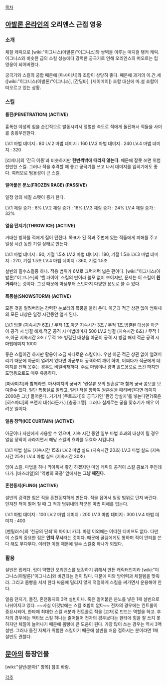 [[목차]]
== [[아발론 온라인]]의 오리엔스 근접 영웅 ==
=== 소개 ===
체질 캐릭으로 [wiki:"이그니스(아발론)"이그니스]와 쌍벽을 이루는 매지컬 탱커 캐릭. 이그니스와 비슷한 급의 스킬 성능에다 강력한 궁극기로 인해 오리엔스의 떠오르는 립 영웅이 되어버렸다.

궁극기와 스킬의 궁합 때문에 [마사미치]와 조합이 상당히 좋다. 때문에 과거의 이.간.세([wiki:"이그니스(아발론)"이그니스], [간딜바], [세이메이]) 조합 대신에 마.설 조합이 떠오르고 있는 상황.

=== 스킬 ===
==== 돌진(PENETRATION) (ACTIVE) ====
흉폭한 야성의 힘을 순간적으로 발동시켜서 맹렬한 속도로 적에게 돌진해서 적들을 사이를 종횡무진한다.

LV.1 마법 데미지 : 80
LV.2 마법 데미지 : 160
LV.3 마법 데미지 : 240
LV.4 마법 데미지 : 320 

[리제나]의 '간극 이동'과 비슷하지만 '''한번씩밖에 때리지 않는다'''. 때문에 잘못 쓰면 위험천만한 스킬. 그러나 적을 추격할 때 좋고 궁극기를 쓰고 나서 데미지를 입히기에도 좋다. 여러모로 범용성이 큰 스킬.

==== 얼어붙은 분노(FROZEN RAGE) (PASSIVE) ====
일정 양의 체질 스탯이 증가 한다.

LV.1 체질 증가 : 8% 
LV.2 체질 증가 : 16%
LV.3 체질 증가 : 24%
LV.4 체질 증가 : 32% 

==== 얼음 던지기(THROW ICE) (ACTIVE) ====
거대한 빙하를 적에게 집어 던진다. 목표가 된 적과 주변에 있는 적들에게 피해를 주고 일정 시간 동안 기절 상태로 만든다.

LV.1 마법 데미지 : 90, 기절 1.5초
LV.2 마법 데미지 : 180, 기절 1.5초
LV.3 마법 데미지 : 270, 기절 1.5초
LV.4 마법 데미지 : 360, 기절 1.5초 

설빈의 필수스킬중 하나. 적용 범위가 6M로 그럭저럭 넓은 편이다. [wiki:"이그니스(아발론)"이그니스]의 '헬 파이어' 스킬의 반이라 쓸모 없어 보이지만, 문제는 이 스킬이 '''원거리'''라는 것이다. 그것 때문에 마뎀부터 스턴까지 다양한 용도로 쓸 수 있다.

==== 폭풍설(SNOWSTORM) (ACTIVE) ====
모든 것을 얼려버리는 강력한 눈보라의 폭풍을 불러 온다. 아군과 적군 상관 없이 범위내의 모든 대상은 일정 시간동안 얼게 된다.

LV.1 빙결 (지속시간 6초) / 무적 1초,아군 지속시간 3초 / 무적 1초.빙결된 대상을 아군이 공격 시 빙결 해제.적군 공격 시 마법데미지 500
LV.2 빙결 (지속시간 6초) / 무적 1초,아군 지속시간 3초 / 무적 1초 빙결된 대상을 아군이 공격 시 빙결 해제 적군 공격 시 마법데미지 1000 

좋은 스킬이긴 하지만 활용이 조금 까다로운 스킬이다. 우선 아군 적군 상관 없이 얼려버리기 때문에 아군이 얼려져 있다면 아군부터 공격하여 깨야 하며, 어쩌다가 적군에게 데미지를 전혀 못주는 경우도 비일비재하다. 주로 마뎀이나 광역 홀드용으로 쓰긴 하지만 도망용으로도 매우 유용하다.

[마사미치]와 함께라면. 마사미치의 궁극기 '원살류 오의 원혼살'과 함께 궁극 콤보를 보여줄수 있다. 일단 폭풍설로 얼리고, 얼린 적을 향하여 원혼살을 때려버린다면 데미지 2000은 그냥 들어온다. 거기서 [쿠로츠키]의 궁극기인 '환영 암살자'를 넣는다면?(혹은 [히스파티]의 프랜지 대쉬라든가.) [충공그깽]. 그러나 실제로는 궁을 맞추기가 매우 어려운 일이다.

==== 얼음 장막(ICE CURTAIN) (ACTIVE) ==== 
아군이나 자신에게 사용할 수 있으며, 지속 시간 동안 일부 마법 효과의 대상이 될 경우 얼음 장막이 사라지면서 해당 스킬의 효과를 무효화 시킵니다.

LV.1 마법 실드 (지속시간 15초) 
LV.2 마법 실드 (지속시간 20초) 
LV.3 마법 실드 (지속시간 25초) 
LV.4 마법 실드 (지속시간 30초)

잉여 스킬. 마법을 하나 막아줘서 좋긴 하겠지만 마뎀 캐릭의 공격이 스킬 콤보가 주인데다가. [바즈라알]의 '역병의 폭풍' 앞에서는 '''그냥 깨진다'''. 

==== 혼천동지(FLING) (ACTIVE) ====
설빈의 강력한 힘은 적을 혼천동지하게 만든다. 적을 집어서 일정 범위로 던져 버린다. 던져진 적이 떨어 질 때 그 적과 범위내의 적군은 마법 피해를 입는다.

LV.1 마법 데미지 : 100 
LV.2 마법 데미지 : 200 
LV.3 마법 데미지 : 300 
LV.4 마법 데미지 : 400 

[벤틸러스]의 '천공의 단죄'의 마이너 카피. 마뎀 이외에는 어떠한 디버프도 없다. 다만 이 스킬의 중요한 점은 '''안티 무시'''라는 것이다. 때문에 골렘에게도 통하며 적이 안티를 쓴다 해도 무다무다. 이러한 이점 때문에 필수 스킬중 하나가 되었다.

=== 활용 ===
설빈은 립케다. 립이 약했던 오리엔스를 보강하기 위해서 만든 캐릭터인지라 [wiki:"이그니스(아발론)"이그니스]와 비견되는 점이 많다. 때문에 피와 방어력과 체질템을 맞춰라. 그리고 몸빵을 서서 한타 싸움에 밀리지 않게 적절하게 스킬을 써가면서 운용해야 한다.

얼음 던지기, 돌진, 혼천동지의 3액 설빈이나. 혹은 얼어붙은 분노를 넣은 1패 설빈으로 나뉘어지고 있다. ~~사실 이것밖에는 스킬 조합이 없다~~ 전자의 경우에는 컨트롤이 중요시되어, 한타때 최대한 스킬 배분과 컨트롤로 적을 [고자]로 만드는 역할을 하고. 후자의 경우에는 액티브 스킬 하나는 줄어들어 전자의 경우보다는 한타에 힘을 잘 쓰지 못하지만 체질이 늘어나기 때문에 몸빵에 큰 도움이 된다. 가장 많이 쓰는 경우는 역시 3액 설빈. 그러나 돌진 자체가 위험한 스킬이기 때문에 설빈을 처음 접하시는 분이라면 1패 설빈도 괜찮다.

== [[문아]]의 등장인물 ==
[wiki:"설빈(문아)" 항목] 참조 바람.

[[각주]]
